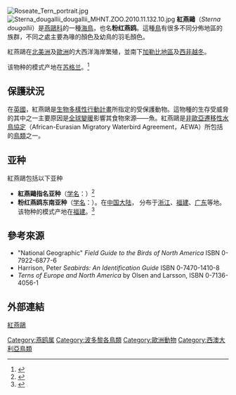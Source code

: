 {{speciesbox
| name = 紅燕鷗
| status = LC
| status_system = iucn3.1| status_ref = <ref  name=iucn>{{IUCN2010|version=2010.3| assessors = [[BirdLife_International|BirdLife International]] | year = 2009 | id = 144243 | title = Sterna dougallii  |downloaded = 2010-9-13}}</ref>
| image = Sterna dougallii.jpg
| image_width = 250px
| image_caption = 紅燕鷗和[[桑氏燕鷗|桑氏燕鷗]]
| genus = Sterna
| species = dougallii
| authority = [[喬治·孟塔古|Montagu]], 1813
}}
[[File:Roseate_Tern_portrait.jpg|thumb]]
[[File:Sterna_dougallii_dougallii_MHNT.ZOO.2010.11.132.10.jpg|thumb]]
'''紅燕鷗'''（''Sterna dougallii''）是[[燕鷗科|燕鷗科]]的一種[[海鳥|海鳥]]，也名'''粉红燕鸥'''。這種[[鳥|鳥]]有很多不同分佈地區的族群，不同之處主要為喙的顏色及幼鳥的羽毛顏色。

紅燕鷗在[[北美洲|北美洲]]及[[歐洲|歐洲]]的大西洋海岸繁殖，並南下[[加勒比地區|加勒比地區]]及[[非洲|西非]][[鳥類遷徙|越冬]]。

该物种的模式产地在[[苏格兰|苏格兰]]。<ref>{{cite web| url =http://www.bioinfo.cn/db05/BjdwSpecies.php?action=view&id=1997| title =粉红燕鸥| work =《中国动物物种编目数据库》| publisher =中国科学院微生物研究所| author =中国科学院动物研究所| accessdate =2009-04-04| deadurl =yes| archiveurl =https://web.archive.org/web/20160305031841/http://www.bioinfo.cn/db05/BjdwSpecies.php?action=view&id=1997| archivedate =2016-03-05}}</ref>

==保護狀況==

在[[英國|英國]]，紅燕鷗是[[生物多樣性行動計畫|生物多樣性行動計畫]]所指定的受保護動物。這物種的生存受威脅的其中之一主要原因是[[全球變暖|全球變暖]]影響其食物來源——魚。紅燕鷗是[[非歐亞遷移性水鳥協定|非歐亞遷移性水鳥協定]]（African-Eurasian Migratory Waterbird Agreement，AEWA）所包括的[[鳥類|鳥類]]之一。

==亚种==
紅燕鷗包括以下亚种
*'''紅燕鷗指名亚种'''（[[学名|学名]]：{{lang|la|''Sterna  dougallii dougallii''}}）<ref  name=ITIS>{{ITIS|id=176891|taxon= Sterna dougallii|accessdate=2010-9-13}}</ref>
*'''粉红燕鸥东南亚种'''（[[学名|学名]]：{{lang|la|''Sterna dougallii bangsi''}}）。在[[中国大陆|中国大陆]]， 分布于[[浙江|浙江]]、[[福建|福建]]、[[广东|广东]]等地。该物种的模式产地在[[福建|福建]]。<ref name='id1998'>{{cite web| url =http://www.bioinfo.cn/db05/BjdwSpecies.php?action=view&id=1998| title =粉红燕鸥东南亚种| work =《中国动物物种编目数据库》| publisher =中国科学院微生物研究所| author =中国科学院动物研究所| accessdate =2009-04-04| deadurl =yes| archiveurl =https://web.archive.org/web/20160305034511/http://www.bioinfo.cn/db05/BjdwSpecies.php?action=view&id=1998| archivedate =2016-03-05}}</ref>

==參考來源==
{{reflist}}
{{commons|Sterna  dougallii}}

{{Wikispecies|Sterna dougallii}}

* "National Geographic" ''Field Guide to the Birds of North America''  ISBN 0-7922-6877-6
* Harrison, Peter ''Seabirds: An Identification Guide'' ISBN 0-7470-1410-8
* ''Terns of Europe and North America'' by Olsen and Larsson, ISBN 0-7136-4056-1

==外部連結==
[http://www.madeirabirds.com/roseate_tern 紅燕鷗]
{{Taxonbar|from=Q321293}}

[[Category:燕鸥属|Category:燕鸥属]]
[[Category:波多黎各鳥類|Category:波多黎各鳥類]]
[[Category:歐洲動物|Category:歐洲動物]]
[[Category:西澳大利亞鳥類|Category:西澳大利亞鳥類]]